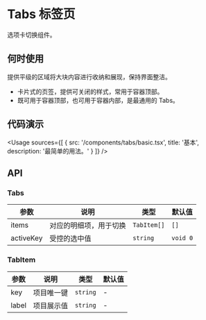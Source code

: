 
# Tabs 标签页

选项卡切换组件。

## 何时使用

提供平级的区域将大块内容进行收纳和展现，保持界面整洁。

- 卡片式的页签，提供可关闭的样式，常用于容器顶部。
- 既可用于容器顶部，也可用于容器内部，是最通用的 Tabs。

## 代码演示

<Usage
  sources={[
    {
      src: '/components/tabs/basic.tsx',
      title: '基本',
      description: '最简单的用法。'
    }
  ]}
/>

## API

### Tabs

| 参数      | 说明                   | 类型        | 默认值   |
| --------- | ---------------------- | ----------- | -------- |
| items     | 对应的明细项，用于切换 | `TabItem[]` | `[]`     |
| activeKey | 受控的选中值           | `string`    | `void 0` |

### TabItem

| 参数  | 说明       | 类型     | 默认值 |
| ----- | ---------- | -------- | ------ |
| key   | 项目唯一键 | `string` | -      |
| label | 项目展示值 | `string` | -      |
